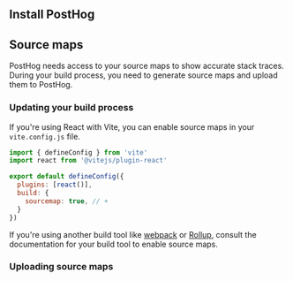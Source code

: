 
## Install PostHog

<ReactInstall />

<JSWebErrorTracking />
<CustomErrorBoundary />

## Source maps
PostHog needs access to your source maps to show accurate stack traces. During your build process, you need to generate source maps and upload them to PostHog.

### Updating your build process
If you're using React with Vite, you can enable source maps in your `vite.config.js` file.

```js
import { defineConfig } from 'vite'
import react from '@vitejs/plugin-react'

export default defineConfig({
  plugins: [react()],
  build: {
    sourcemap: true, // +
  }
})
```

If you're using another build tool like [webpack](https://webpack.js.org/configuration/devtool/) or [Rollup](https://rollupjs.org/configuration-options/#output-sourcemap), consult the documentation for your build tool to enable source maps.

### Uploading source maps

<UploadSourceMapsSteps /> 